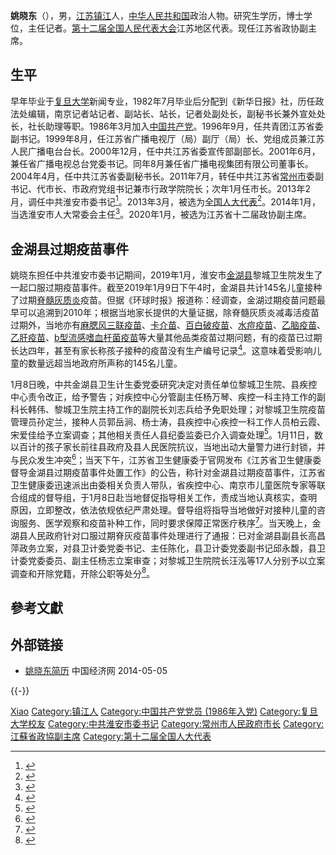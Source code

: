 '''姚晓东'''（{{bd|1962年|4月|}}），男，[[江苏|江苏]][[镇江|镇江]]人，[[中华人民共和国|中华人民共和国]]政治人物。研究生学历，博士学位，主任记者。[[第十二届全国人民代表大会|第十二届全国人民代表大会]]江苏地区代表。现任江苏省政协副主席。

== 生平 ==
早年毕业于[[复旦大学|复旦大学]]新闻专业，1982年7月毕业后分配到《新华日报》社，历任政法处编辑，南京记者站记者、副站长、站长，记者处副处长，副秘书长兼外宣处处长，社长助理等职。1986年3月加入[[中国共产党|中国共产党]]。1996年9月，任共青团江苏省委副书记。1999年8月，任江苏省广播电视厅（局）副厅（局）长、党组成员兼江苏人民广播电台台长。2000年12月，任中共江苏省委宣传部副部长。2001年6月，兼任省广播电视总台党委书记。同年8月兼任省广播电视集团有限公司董事长。2004年4月，任中共江苏省委副秘书长。2011年7月，转任中共江苏省[[常州市|常州市]]委副书记、代市长、市政府党组书记兼市行政学院院长；次年1月任市长。2013年2月，调任中共淮安市委书记<ref>{{cite web|url=http://district.ce.cn/newarea/sddy/201302/28/t20130228_24152967.shtml|publisher=中国经济网|accessdate=2013-02-28|title=姚晓东任淮安市委书记 刘永忠不再担任|archive-date=2013-04-24|archive-url=https://web.archive.org/web/20130424113018/http://district.ce.cn/newarea/sddy/201302/28/t20130228_24152967.shtml|dead-url=no}}</ref>。2013年3月，被选为[[全国人大代表|全国人大代表]]<ref>{{cite news|title=全国人大代表信息-姚晓东|url=http://210.82.31.1:8084/delegate/viewDelegate.action?dbid=120780|accessdate=2013-03-28|newspaper=全国人大网|archive-url=https://web.archive.org/web/20160427154211/http://www.npc.gov.cn/delegate/viewDelegate.action?dbid=120780|archive-date=2016-04-27|dead-url=yes}}</ref>。2014年1月，当选淮安市人大常委会主任<ref>{{cite web|accessdate=2014-06-05|url=http://district.ce.cn/newarea/sddy/201401/17/t20140117_2152626.shtml|title=姚晓东当选淮安市人大常委会主任|publisher=中国经济网|archive-date=2014-05-05|archive-url=https://web.archive.org/web/20140505161522/http://district.ce.cn/newarea/sddy/201401/17/t20140117_2152626.shtml|dead-url=no}}</ref>。2020年1月，被选为江苏省十二届政协副主席。

== 金湖县过期疫苗事件 ==
{{Split|2019年淮安市金湖县过期疫苗事件|section=yes}}
姚晓东担任中共淮安市委书记期间，2019年1月，淮安市[[金湖县|金湖县]]黎城卫生院发生了一起口服过期疫苗事件。截至2019年1月9日下午4时，金湖县共计145名儿童接种了过期[[脊髓灰质炎|脊髓灰质炎]]疫苗。但据《环球时报》报道称：经调查，金湖过期疫苗问题最早可以追溯到2010年；根据当地家长提供的大量证据，除脊髓灰质炎减毒活疫苗过期外，当地亦有[[麻疹腮腺炎德国麻疹混合疫苗|麻腮风三联疫苗]]、[[卡介苗|卡介苗]]、[[百白破疫苗|百白破疫苗]]、[[水痘疫苗|水痘疫苗]]、[[流行性乙型脑炎|乙脑疫苗]]、[[乙肝疫苗|乙肝疫苗]]、[[流感嗜血杆菌疫苗|b型流感嗜血杆菌疫苗]]等大量其他品类疫苗过期问题，有的疫苗已过期长达四年，甚至有家长称孩子接种的疫苗没有生产编号记录<ref>{{cite web|url=https://finance.sina.com.cn/china/2019-01-11/doc-ihqfskcn6295669.shtml|title=金湖县过期疫苗事件可能持续近十年 涉多种疫苗|publisher=环球时报|date=2019-01-11|accessdate=2019-01-18|archive-date=2019-01-19|archive-url=https://web.archive.org/web/20190119121038/https://finance.sina.com.cn/china/2019-01-11/doc-ihqfskcn6295669.shtml|dead-url=no}}</ref>。这意味着受影响儿童的数量远超当地政府所声称的145名儿童。

1月8日晚，中共金湖县卫生计生委党委研究决定对责任单位黎城卫生院、县疾控中心责令改正，给予警告；对疾控中心分管副主任杨万琴、疾控一科主持工作的副科长韩伟、黎城卫生院主持工作的副院长刘志兵给予免职处理；对黎城卫生院疫苗管理员孙定兰，接种人员郭岳涧、杨士涛，县疾控中心疾控一科工作人员柏云霞、宋爱佳给予立案调查；其他相关责任人县纪委监委已介入调查处理<ref>{{cite web|url=http://society.huanqiu.com/article/2019-01/14025978.html|publisher=环球时报|title=江苏145名婴幼儿口服过期疫苗 3人被免职5人被立案|date=2019-01-10|accessdate=2019-01-18|archive-date=2019-01-19|archive-url=https://web.archive.org/web/20190119121157/http://society.huanqiu.com/article/2019-01/14025978.html|dead-url=no}}</ref>。1月11日，数以百计的孩子家长前往县政府及县人民医院抗议，当地出动大量警力进行封锁，并与民众发生冲突<ref>{{cite web|url=https://www.bbc.com/zhongwen/simp/chinese-news-46848703|publisher=BBC中文网|date=2019-01-12|title=中国过期疫苗：抗议瞒报江苏数百家长与警方冲突|accessdate=2019-01-18|archive-date=2019-01-19|archive-url=https://web.archive.org/web/20190119133956/https://www.bbc.com/zhongwen/simp/chinese-news-46848703|dead-url=no}}</ref>；当天下午，江苏省卫生健康委于官网发布《江苏省卫生健康委督导金湖县过期疫苗事件处置工作》的公告，称针对金湖县过期疫苗事件，江苏省卫生健康委迅速派出由委相关负责人带队，省疾控中心、南京市儿童医院专家等联合组成的督导组，于1月8日赴当地督促指导相关工作，责成当地认真核实，查明原因，立即整改，依法依规依纪严肃处理。督导组将指导当地做好对接种儿童的咨询服务、医学观察和疫苗补种工作，同时要求保障正常医疗秩序<ref>{{cite web|url=https://www.sohu.com/a/288295844_452205?_f=index_select_5&spm=smpc.home.choice.7.1547337600216wIIAgSW|title=江苏省卫健委回应金湖县过期疫苗事件：已派督导组，将做好疫苗补种工作|date=2019-01-11|publisher=搜狐网|accessdate=2019-01-18|archive-date=2019-01-19|archive-url=https://web.archive.org/web/20190119121002/https://www.sohu.com/a/288295844_452205?_f=index_select_5&spm=smpc.home.choice.7.1547337600216wIIAgSW|dead-url=no}}</ref>。当天晚上，金湖县人民政府针对口服过期脊灰疫苗事件处理进行了通报：已对金湖县副县长高昌萍政务立案，对县卫计委党委书记、主任陈化，县卫计委党委副书记邱永馥，县卫计委党委委员、副主任杨志立案审查；对黎城卫生院院长汪泓等17人分别予以立案调查和开除党籍，开除公职等处分<ref>{{cite web|url=http://china.caixin.com/2019-01-11/101369222.html|title=江苏金湖通报百名儿童接种过期疫苗事件：副县长等17人被处理|publisher=财新网|date=2019-01-11|access-date=2019-01-18|archive-date=2020-01-13|archive-url=https://web.archive.org/web/20200113133041/http://china.caixin.com/2019-01-11/101369222.html}}</ref>。

== 參考文獻 ==
{{reflist}}

== 外部链接 ==
* [http://district.ce.cn/newarea/sddy/201401/17/t20140117_2152626.shtml 姚晓东简历]{{Wayback|url=http://district.ce.cn/newarea/sddy/201401/17/t20140117_2152626.shtml |date=20140505161522 }} 中国经济网 2014-05-05
{{-}}
{{start box}}
{{s-ppo|cpc}}
{{s-before|[[刘永忠|刘永忠]]}}
{{s-title|[[中国共产党淮安市委员会|中国共产党淮安市委员会]]书记|2013年2月-2019年12月}}
{{s-after|[[蔡丽新|蔡丽新]]}}
{{s-gov|prc}}
{{s-before|[[王伟成|王伟成]]}}
{{s-title|[[常州市人民政府|常州市人民政府]]市长|2011年7月-2013年2月}}
{{s-after|[[费高云|费高云]]}}
{{end box}}
{{江苏省领导人}}

{{Authority control}}
{{DEFAULTSORT:Yao xiaodong}}
[[Category:姚姓|Xiao]]
[[Category:镇江人|Category:镇江人]]
[[Category:中国共产党党员_(1986年入党)|Category:中国共产党党员 (1986年入党)]]
[[Category:复旦大学校友|Category:复旦大学校友]]
[[Category:中共淮安市委书记|Category:中共淮安市委书记]]
[[Category:常州市人民政府市长|Category:常州市人民政府市长]]
[[Category:江蘇省政協副主席|Category:江蘇省政協副主席]]
[[Category:第十二届全国人大代表|Category:第十二届全国人大代表]]